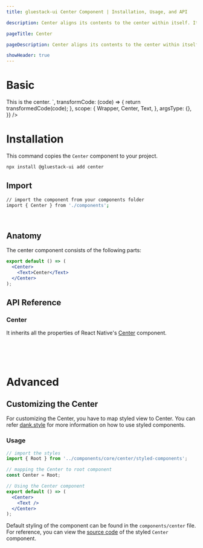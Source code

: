 ```yaml
---
title: gluestack-ui Center Component | Installation, Usage, and API

description: Center aligns its contents to the center within itself. It is a layout component.

pageTitle: Center

pageDescription: Center aligns its contents to the center within itself. It is a layout component.

showHeader: true
---
```



<Meta title="components/Layout/Center" />



# Basic

<AppProvider>
  <CodePreview
    showComponentRenderer={true}
    showArgsController={false}
    metaData={{
      code: `
<Center bg="$primary500" h={200} w={300}>
  <Text color="white" fontWeight="bold">
    This is the center.
  </Text>
</Center>
`,
      transformCode: (code) => {
        return transformedCode(code);
      },
      scope: {
        Wrapper,
        Center,
        Text,
      },
      argsType: {},
    }}
  />
</AppProvider>
<br />

# Installation

This command copies the `Center` component to your project.

```bash
npx install @gluestack-ui add center
```

## Import

```bash
// import the component from your components folder
import { Center } from './components';
```

<br />

## Anatomy

The center component consists of the following parts:

```jsx
export default () => (
  <Center>
    <Text>Center</Text>
  </Center>
);
```

## API Reference

### Center

It inherits all the properties of React Native's [Center](https://reactnative.dev/docs/center#props) component.

<br />
<br />

<br />

# Advanced

## Customizing the Center

For customizing the Center, you have to map styled view to Center. You can refer [dank.style](https://dank.style/) for more information on how to use styled components.

### Usage

```jsx
// import the styles
import { Root } from '../components/core/center/styled-components';

// mapping the Center to root component
const Center = Root;

// Using the Center component
export default () => (
  <Center>
    <Text />
  </Center>
);
```

Default styling of the component can be found in the `components/center` file. For reference, you can view the [source code](https://github.com/gluestack/gluestack-ui/blob/development/example/storybook/src/ui-components/Center/index.tsx) of the styled `Center` component.
